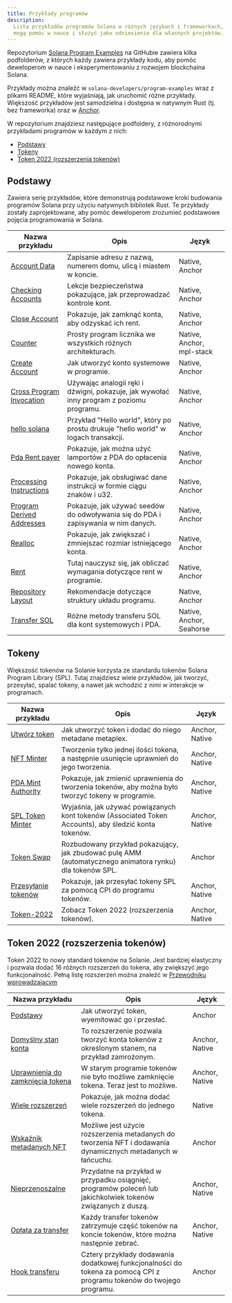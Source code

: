 ```yaml
---
title: Przykłady programów
description:
  Lista przykładów programów Solana w różnych językach i frameworkach, które
  mogą pomóc w nauce i służyć jako odniesienie dla własnych projektów.
---
```


Repozytorium
[Solana Program Examples](https://github.com/solana-developers/program-examples)
na GitHubie zawiera kilka podfolderów, z których każdy zawiera przykłady kodu,
aby pomóc deweloperom w nauce i eksperymentowaniu z rozwojem blockchaina Solana.

Przykłady można znaleźć w `solana-developers/program-examples` wraz z plikami
README, które wyjaśniają, jak uruchomić różne przykłady. Większość przykładów
jest samodzielna i dostępna w natywnym Rust (tj. bez frameworka) oraz w
[Anchor](https://www.anchor-lang.com/docs/installation).

W repozytorium znajdziesz następujące podfoldery, z różnorodnymi przykładami
programów w każdym z nich:

- [Podstawy](#basics)
- [Tokeny](#tokens)
- [Token 2022 (rozszerzenia tokenów)](#token-2022-token-extensions)

## Podstawy

Zawiera serię przykładów, które demonstrują podstawowe kroki budowania programów
Solana przy użyciu natywnych bibliotek Rust. Te przykłady zostały
zaprojektowane, aby pomóc deweloperom zrozumieć podstawowe pojęcia programowania
w Solana.

| Nazwa przykładu                                                                                                               | Opis                                                                                     | Język                     |
| ----------------------------------------------------------------------------------------------------------------------------- | ---------------------------------------------------------------------------------------- | ------------------------- |
| [Account Data](https://github.com/solana-developers/program-examples/tree/main/basics/account-data)                           | Zapisanie adresu z nazwą, numerem domu, ulicą i miastem w koncie.                        | Native, Anchor            |
| [Checking Accounts](https://github.com/solana-developers/program-examples/tree/main/basics/checking-accounts)                 | Lekcje bezpieczeństwa pokazujące, jak przeprowadzać kontrole kont.                       | Native, Anchor            |
| [Close Account](https://github.com/solana-developers/program-examples/tree/main/basics/close-account)                         | Pokazuje, jak zamknąć konta, aby odzyskać ich rent.                                      | Native, Anchor            |
| [Counter](https://github.com/solana-developers/program-examples/tree/main/basics/counter)                                     | Prosty program licznika we wszystkich różnych architekturach.                            | Native, Anchor, mpl-stack |
| [Create Account](https://github.com/solana-developers/program-examples/tree/main/basics/create-account)                       | Jak utworzyć konto systemowe w programie.                                                | Native, Anchor            |
| [Cross Program Invocation](https://github.com/solana-developers/program-examples/tree/main/basics/cross-program-invocation)   | Używając analogii ręki i dźwigni, pokazuje, jak wywołać inny program z poziomu programu. | Native, Anchor            |
| [hello solana](https://github.com/solana-developers/program-examples/tree/main/basics/hello-solana)                           | Przykład "Hello world", który po prostu drukuje "hello world" w logach transakcji.       | Native, Anchor            |
| [Pda Rent payer](https://github.com/solana-developers/program-examples/tree/main/basics/pda-rent-payer)                       | Pokazuje, jak można użyć lamportów z PDA do opłacenia nowego konta.                      | Native, Anchor            |
| [Processing Instructions](https://github.com/solana-developers/program-examples/tree/main/basics/processing-instructions)     | Pokazuje, jak obsługiwać dane instrukcji w formie ciągu znaków i u32.                    | Native, Anchor            |
| [Program Derived Addresses](https://github.com/solana-developers/program-examples/tree/main/basics/program-derived-addresses) | Pokazuje, jak używać seedów do odwoływania się do PDA i zapisywania w nim danych.        | Native, Anchor            |
| [Realloc](https://github.com/solana-developers/program-examples/tree/main/basics/realloc)                                     | Pokazuje, jak zwiększać i zmniejszać rozmiar istniejącego konta.                         | Native, Anchor            |
| [Rent](https://github.com/solana-developers/program-examples/tree/main/basics/rent)                                           | Tutaj nauczysz się, jak obliczać wymagania dotyczące rent w programie.                   | Native, Anchor            |
| [Repository Layout](https://github.com/solana-developers/program-examples/tree/main/basics/repository-layout)                 | Rekomendacje dotyczące struktury układu programu.                                        | Native, Anchor            |
| [Transfer SOL](https://github.com/solana-developers/program-examples/tree/main/basics/transfer-sol)                           | Różne metody transferu SOL dla kont systemowych i PDA.                                   | Native, Anchor, Seahorse  |

## Tokeny

Większość tokenów na Solanie korzysta ze standardu tokenów Solana Program
Library (SPL). Tutaj znajdziesz wiele przykładów, jak tworzyć, przesyłać, spalać
tokeny, a nawet jak wchodzić z nimi w interakcje w programach.

| Nazwa przykładu                                                                                                 | Opis                                                                                                     | Język          |
| --------------------------------------------------------------------------------------------------------------- | -------------------------------------------------------------------------------------------------------- | -------------- |
| [Utwórz token](https://github.com/solana-developers/program-examples/tree/main/tokens/create-token)             | Jak utworzyć token i dodać do niego metadane metaplex.                                                   | Anchor, Native |
| [NFT Minter](https://github.com/solana-developers/program-examples/tree/main/tokens/nft-minter)                 | Tworzenie tylko jednej ilości tokena, a następnie usunięcie uprawnień do jego tworzenia.                 | Anchor, Native |
| [PDA Mint Authority](https://github.com/solana-developers/program-examples/tree/main/tokens/pda-mint-authority) | Pokazuje, jak zmienić uprawnienia do tworzenia tokenów, aby można było tworzyć tokeny w programie.       | Anchor, Native |
| [SPL Token Minter](https://github.com/solana-developers/program-examples/tree/main/tokens/spl-token-minter)     | Wyjaśnia, jak używać powiązanych kont tokenów (Associated Token Accounts), aby śledzić konta tokenów.    | Anchor, Native |
| [Token Swap](https://github.com/solana-developers/program-examples/tree/main/tokens/token-swap)                 | Rozbudowany przykład pokazujący, jak zbudować pulę AMM (automatycznego animatora rynku) dla tokenów SPL. | Anchor         |
| [Przesyłanie tokenów](https://github.com/solana-developers/program-examples/tree/main/tokens/transfer-tokens)   | Pokazuje, jak przesyłać tokeny SPL za pomocą CPI do programu tokenów.                                    | Anchor, Native |
| [Token-2022](https://github.com/solana-developers/program-examples/tree/main/tokens/token-2022)                 | Zobacz Token 2022 (rozszerzenia tokenów).                                                                | Anchor, Native |

## Token 2022 (rozszerzenia tokenów)

Token 2022 to nowy standard tokenów na Solanie. Jest bardziej elastyczny i
pozwala dodać 16 różnych rozszerzeń do tokena, aby zwiększyć jego
funkcjonalność. Pełną listę rozszerzeń można znaleźć w
[Przewodniku wprowadzającym](/developers/guides/token-extensions/getting-started)

| Nazwa przykładu                                                                                                                            | Opis                                                                                                                  | Język          |
| ------------------------------------------------------------------------------------------------------------------------------------------ | --------------------------------------------------------------------------------------------------------------------- | -------------- |
| [Podstawy](https://github.com/solana-developers/program-examples/tree/main/tokens/token-2022/basics/anchor)                                | Jak utworzyć token, wyemitować go i przesłać.                                                                         | Anchor         |
| [Domyślny stan konta](https://github.com/solana-developers/program-examples/tree/main/tokens/token-2022/default-account-state)             | To rozszerzenie pozwala tworzyć konta tokenów z określonym stanem, na przykład zamrożonym.                            | Anchor, Native |
| [Uprawnienia do zamknięcia tokena](https://github.com/solana-developers/program-examples/tree/main/tokens/token-2022/mint-close-authority) | W starym programie tokenów nie było możliwe zamknięcie tokena. Teraz jest to możliwe.                                 | Anchor, Native |
| [Wiele rozszerzeń](https://github.com/solana-developers/program-examples/tree/main/tokens/token-2022/multiple-extensions)                  | Pokazuje, jak można dodać wiele rozszerzeń do jednego tokena.                                                         | Native         |
| [Wskaźnik metadanych NFT](https://github.com/solana-developers/program-examples/tree/main/tokens/token-2022/nft-meta-data-pointer)         | Możliwe jest użycie rozszerzenia metadanych do tworzenia NFT i dodawania dynamicznych metadanych w łańcuchu.          | Anchor         |
| [Nieprzenoszalne](https://github.com/solana-developers/program-examples/tree/main/tokens/token-2022/non-transferable)                      | Przydatne na przykład w przypadku osiągnięć, programów poleceń lub jakichkolwiek tokenów związanych z duszą.          | Anchor, Native |
| [Opłata za transfer](https://github.com/solana-developers/program-examples/tree/main/tokens/token-2022/transfer-fee)                       | Każdy transfer tokenów zatrzymuje część tokenów na koncie tokenów, które można następnie zebrać.                      | Anchor, Native |
| [Hook transferu](https://github.com/solana-developers/program-examples/tree/main/tokens/token-2022/transfer-hook)                          | Cztery przykłady dodawania dodatkowej funkcjonalności do tokena za pomocą CPI z programu tokenów do twojego programu. | Anchor         |

